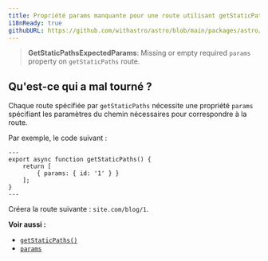 ```yaml
---
title: Propriété params manquante pour une route utilisant getStaticPaths.
i18nReady: true
githubURL: https://github.com/withastro/astro/blob/main/packages/astro/src/core/errors/errors-data.ts
---
```


> **GetStaticPathsExpectedParams**: Missing or empty required `params` property on `getStaticPaths` route.

## Qu'est-ce qui a mal tourné ?
Chaque route spécifiée par `getStaticPaths` nécessite une propriété `params` spécifiant les paramètres du chemin nécessaires pour correspondre à la route.

Par exemple, le code suivant :
```astro title="pages/blog/[id].astro"
---
export async function getStaticPaths() {
	return [
		{ params: { id: '1' } }
	];
}
---
```
Créera la route suivante : `site.com/blog/1`.

**Voir aussi :**
-  [`getStaticPaths()`](/fr/reference/routing-reference/#getstaticpaths)
-  [`params`](/fr/reference/api-reference/#params)
